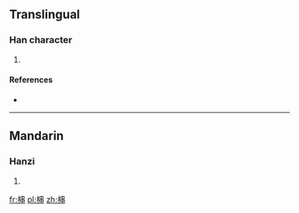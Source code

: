 ==Translingual==

===Han character===
{{Han char|rn=75|rad=木|as=07|sn=11|four=|canj=DLL}}

# {{defn|Han|sort=木07}}

====References====
* {{Han ref|kx=0529.090|dkj=14854|hdz=21214.050|uh=6899|ud=26777}}

----

==Mandarin==

===Hanzi===
{{cmn-hanzi|pin=[[huàn]] ([[huan4]]), [[jiā]] ([[jia1]])|wg=huan<sup>4</sup>, chia<sup>1</sup>}}

# {{defn|lang=cmn|sort=木07}}

[[fr:梙]]
[[pl:梙]]
[[zh:梙]]